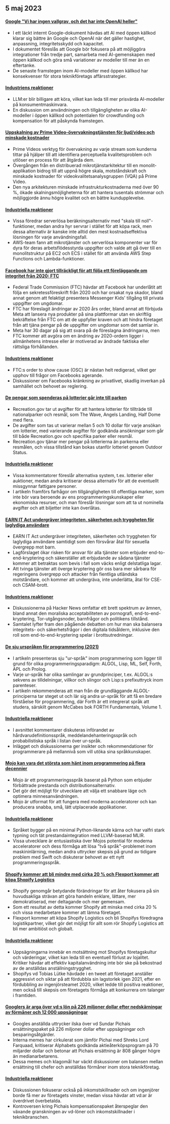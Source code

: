 

<CallToAction />

<Steps>

## 5 maj 2023

#### [Google "Vi har ingen vallgrav, och det har inte OpenAI heller"](https://www.semianalysis.com/p/google-we-have-no-moat-and-neither)

- I ett läckt internt Google-dokument hävdas att AI med öppen källkod klarar sig bättre än Google och OpenAI när det gäller hastighet, anpassning, integritetsskydd och kapacitet.
- I dokumentet föreslås att Google bör fokusera på att möjliggöra integrationer från tredje part, samarbeta med AI-gemenskapen med öppen källkod och göra små variationer av modeller till mer än en eftertanke.
- De senaste framstegen inom AI-modeller med öppen källkod har konsekvenser för stora teknikföretags affärsstrategier.

#### [Industriens reaktioner](http://news.ycombinator.com/item?id=35813322)

- LLM:er blir billigare att köra, vilket kan leda till mer prisvärda AI-modeller på konsumentmaskinvara.
- En diskussion om användningen och tillgängligheten av olika AI-modeller i öppen källkod och potentialen för crowdfunding och kompensation för att påskynda framstegen.

#### [Uppskalning av Prime Video-övervakningstjänsten för ljud/video och minskade kostnader](https://www.primevideotech.com/video-streaming/scaling-up-the-prime-video-audio-video-monitoring-service-and-reducing-costs-by-90)

- Prime Videos verktyg för övervakning av varje stream som kunderna tittar på hjälper till att identifiera perceptuella kvalitetsproblem och utlöser en process för att åtgärda dem.
- Övergången från en distribuerad mikrotjänstarkitektur till en monolit-applikation bidrog till att uppnå högre skala, motståndskraft och minskade kostnader för videokvalitetsanalysgruppen (VQA) på Prime Video.
- Den nya arkitekturen minskade infrastrukturkostnaderna med över 90 %, ökade skalningsmöjligheterna för att hantera tusentals strömmar och möjliggjorde ännu högre kvalitet och en bättre kundupplevelse.

#### [Industriella reaktioner](http://news.ycombinator.com/item?id=35811741)

- Vissa föredrar serverlösa beräkningsalternativ med "skala till noll"-funktioner, medan andra hyr servrar i stället för att köpa rack, men dessa alternativ är kanske inte alltid den mest kostnadseffektiva lösningen för varje användningsfall.
- AWS-team fann att mikrotjänster och serverlösa komponenter var för dyra för deras arbetsflödesstyrda uppgifter och valde att gå över till en monolitstruktur på EC2 och ECS i stället för att använda AWS Step Functions och Lambda-funktioner.

#### [Facebook har inte gjort tillräckligt för att följa ett föreläggande om integritet från 2020: FTC](https://arstechnica.com/tech-policy/2023/05/ftc-says-facebook-violated-privacy-order-proposes-ban-on-monetizing-youth-data/)

- Federal Trade Commission (FTC) hävdar att Facebook har underlåtit att följa en sekretessföreskrift från 2020 och har orsakat nya skador, bland annat genom att felaktigt presentera Messenger Kids' tillgång till privata uppgifter om ungdomar.
- FTC har föreslagit ändringar av 2020 års order, bland annat att förbjuda Meta att lansera nya produkter på sina plattformar utan en skriftlig bekräftelse från FTC om att de uppfyller kraven och att hindra företaget från att tjäna pengar på de uppgifter om ungdomar som det samlar in.
- Meta har 30 dagar på sig att svara på de föreslagna ändringarna, men FTC kommer att avgöra om en ändring av 2020-ordern ligger i allmänhetens intresse eller är motiverad av ändrade faktiska eller rättsliga förhållanden.

#### [Industriens reaktioner](http://news.ycombinator.com/item?id=35814081)

- FTC:s order to show cause (OSC) är nästan helt redigerad, vilket ger upphov till frågor om Facebooks agerande.
- Diskussioner om Facebooks kränkning av privatlivet, skadlig inverkan på samhället och behovet av reglering.

#### [De pengar som spenderas på lotterier går inte till parken](https://outdoorstatus.com/articles/recreation-gov-lottery-fees/)

- Recreation.gov tar ut avgifter för att hantera lotterier för tillträde till nationalparker och resmål, som The Wave, Angels Landing, Half Dome med flera.
- De avgifter som tas ut varierar mellan 5 och 10 dollar för varje ansökan om lotterier, med varierande avgifter för godkända ansökningar som går till både Recreation.gov och specifika parker eller resmål.
- Recreation.gov tjänar mer pengar på lotterierna än parkerna eller resmålen, och vissa tillstånd kan bokas utanför lotteriet genom Outdoor Status.

#### [Industriella reaktioner](http://news.ycombinator.com/item?id=35809570)

- Vissa kommentatorer föreslår alternativa system, t.ex. lotterier eller auktioner, medan andra kritiserar dessa alternativ för att de eventuellt missgynnar fattigare personer.
- I artikeln framförs farhågor om tillgängligheten till offentliga marker, som inte bör vara beroende av ens programmeringskunskaper eller ekonomiska resurser, och man föreslår lösningar som att ta ut nominella avgifter och att biljetter inte kan överlåtas.

#### [EARN IT Act undergräver integriteten, säkerheten och tryggheten för laglydiga användare](https://techfreedom.org/earn-it-act-remains-a-threat-to-liberty-security-safety-of-children/)

- EARN IT Act undergräver integriteten, säkerheten och tryggheten för laglydiga användare samtidigt som den försvårar åtal för sexuella övergrepp mot barn.
- Lagförslaget ökar risken för ansvar för alla tjänster som erbjuder end-to-end-kryptering och säkerställer att erbjudande av sådana tjänster kommer att betraktas som bevis i fall som väcks enligt delstatliga lagar.
- Att tvinga tjänster att överge kryptering gör oss bara mer sårbara för regeringens övergrepp och attacker från fientliga utländska motståndare, och kommer att undergräva, inte underlätta, åtal för CSE- och CSAM-brott.

#### [Industriens reaktioner](http://news.ycombinator.com/item?id=35814113)

- Diskussionerna på Hacker News omfattar ett brett spektrum av ämnen, bland annat den moraliska acceptabiliteten av pornografi, end-to-end-kryptering, Tor-utgångsnoder, barnfrågor och politikens tillstånd.
- Samtalet lyfter fram den pågående debatten om hur man ska balansera integritets- och säkerhetsfrågor i den digitala tidsåldern, inklusive den roll som end-to-end-kryptering spelar i brottsutredningar.

#### [De sju urspråken för programmering (2021)](https://madhadron.com/programming/seven_ur_languages.html)

- I artikeln presenteras sju "ur-språk" inom programmering som ligger till grund för olika programmeringsparadigm: ALGOL, Lisp, ML, Self, Forth, APL och Prolog.
- Varje ur-språk har olika samlingar av grundprinciper, t.ex. ALGOL:s sekvens av tilldelningar, villkor och slingor och Lisp:s prefixuttryck inom parenteser.
- I artikeln rekommenderas att man från de grundläggande ALGOL-principerna tar steget ut och lär sig andra ur-språk för att få en bredare förståelse för programmering, där Forth är ett integrerat språk att studera, särskilt genom McCabes bok FORTH Fundamentals, Volume 1.

#### [Industriella reaktioner](http://news.ycombinator.com/item?id=35813496)

- I avsnittet kommentarer diskuteras införandet av hårdvarudefinitionsspråk, meddelandehanteringsspråk och probabilistiska språk i listan över ur-språk.
- Inlägget och diskussionerna ger insikter och rekommendationer för programmerare på mellannivå som vill utöka sina språkkunskaper.

#### [Mojo kan vara det största som hänt inom programmering på flera decennier](https://www.fast.ai/posts/2023-05-03-mojo-launch.html)

- Mojo är ett programmeringsspråk baserat på Python som erbjuder förbättrade prestanda och distributionsalternativ.
- Det gör det möjligt för utvecklare att välja ett snabbare läge och optimera minnesanvändningen.
- Mojo är utformat för att fungera med moderna acceleratorer och kan producera snabba, små, lätt utplacerade applikationer.

#### [Industriella reaktioner](http://news.ycombinator.com/item?id=35809658)

- Språket bygger på en minimal Python-liknande kärna och har valfri stark typning och tät prestandaintegration med LLVM-baserad MLIR.
- Vissa utvecklare är entusiastiska över Mojos potential för moderna acceleratorer och dess förmåga att lösa "två språk"-problemet inom maskininlärning, medan andra uttrycker skepsis på grund av tidigare problem med Swift och diskuterar behovet av ett nytt programmeringsspråk.

#### [Shopify kommer att bli mindre med cirka 20 % och Flexport kommer att köpa Shopify Logistics](https://news.shopify.com/important-team-and-business-changes)

- Shopify genomgår betydande förändringar för att åter fokusera på sin huvudsakliga strävan att göra handeln enklare, lättare, mer demokratiserad, mer deltagande och mer gemensam.
- Som ett resultat av detta kommer Shopify att minska med cirka 20 % och vissa medarbetare kommer att lämna företaget.
- Flexport kommer att köpa Shopify Logistics och bli Shopifys föredragna logistikpartner, vilket gör det möjligt för allt som rör Shopify Logistics att bli mer ambitiöst och globalt.

#### [Industriella reaktioner](http://news.ycombinator.com/item?id=35813763)

- Uppsägningarna innebär en motsättning mot Shopifys företagskultur och värderingar, vilket kan leda till en eventuell förlust av lojalitet. Kritiker hävdar att effektiv kapitalanvändning inte bör ske på bekostnad av de anställdas anställningstrygghet.
- Shopifys vd Tobias Lütke hävdade i en tweet att företaget anställer aggressivt och siktar på att fördubbla sin lagstorlek igen 2021, efter en fördubbling av ingenjörsteamet 2020, vilket ledde till positiva reaktioner, men också till skepsis om företagets förmåga att konkurrera om talanger i framtiden.

#### [Googlers är arga över vd:s lön på 226 miljoner dollar efter nedskärningar av förmåner och 12 000 uppsägningar](https://arstechnica.com/tech-policy/2023/05/googlers-angry-about-ceos-226m-pay-after-cuts-in-perks-and-12000-layoffs/)

- Googles anställda uttrycker ilska över vd Sundar Pichais ersättningspaket på 226 miljoner dollar efter uppsägningar och besparingsåtgärder.
- Interna memes har cirkulerat som jämför Pichai med Shreks Lord Farquaad, kritiserar Alphabets godkända aktieåterköpsprogram på 70 miljarder dollar och betonar att Pichais ersättning är 808 gånger högre än medianarbetarens.
- Dessa memes och klagomål har väckt diskussioner om balansen mellan ersättning till chefer och anställdas förmåner inom stora teknikföretag.

#### [Industriella reaktioner](http://news.ycombinator.com/item?id=35821927)

- Diskussionen fokuserar också på inkomstskillnader och om ingenjörer borde få mer av företagets vinster, medan vissa hävdar att vd:ar är överdrivet överbetalda.
- Kontroversen kring Pichais kompensationspaket återspeglar den växande granskningen av vd-löner och inkomstskillnader i teknikbranschen.

</Steps>
